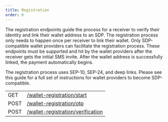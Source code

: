 ```yaml
---
title: Registration
order: 6
---
```



The registration endpoints guide the process for a receiver to verify their identity and link their wallet address to an SDP. The registration process only needs to happen once per receiver to link their wallet. Only SDP-compatible wallet providers can facilitate the registration process. These endpoints must be supported and hit by the wallet providers after the receiver gets the initial SMS invite. After the wallet address is successfully linked, the payment automatically begins.

The registration process uses SEP-10, SEP-24, and deep links. Please see this guide for a full set of instructions for wallet providers to become SDP-compatible.

<EndpointsTable title="Endpoints">

| | |
| --- | --------------------- |
| GET | [/wallet-registration/start](../start-wallet-registration.api.mdx) |
| POST | [/wallet-registration/otp](../send-one-time-passcode.api.mdx) |
| POST | [/wallet-registration/verification](../verify-receiver-registration.api.mdx) |

</EndpointsTable>